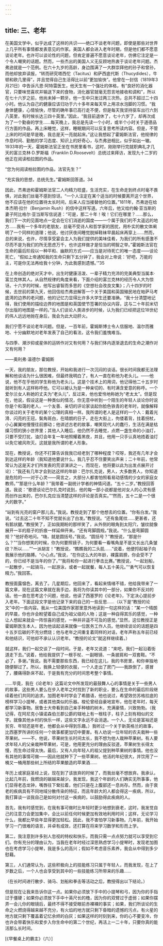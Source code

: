 ```yaml
---
---
---
```

title: 三、老年
---




在美国文学中，似乎达成了这样的共识——绝口不谈老年问题，即使是那些对世界上几乎所有事情都发表意见的作家。美国人都会进入老年时期，但是他们都不愿意谈论老年。也许可以谈论性的问题，但肯定普遍不愿意谈论老年，仿佛它注定是一个令人嘲笑的话题。然而，一些杰出的美国人义无反顾地热衷于谈论老年问题。杰弗逊就是一个范例。在六十九岁的高龄，身边围满了一大群崇拜他的孙子和曾孙，而他却放弃读报，“转而研究塔西佗（Tacitus）和萨西底代斯（Thucydides），牛顿和欧几里得”，并且觉得自己生活得比以前“更加愉快”。他曾在一封信（1819年3月21日）中告诉凡恩·阿特雷医生，他天生有一个强壮的体格，有“良好的消化器官，只要味觉喜欢并输送下来的食物，消化器官就毫无怨言地接收和调和”，所以在七十六岁之前，他尚未掉一颗牙。他一生中只发过两三次热，总共不超过二十四小时。他认为自己的健康应该归功于六十多年来每天早上用凉水泡脚的习惯。“我身体健康，心情愉快，尽管的确年事已高行走不便，但是每天我坚持驱车出行六到八英里，有时候长达三四十英里。”因此，“我目前退休了，七十六岁了，却再次成为了一个勤奋的学生……每天晚上，我总是先读一个小时，或半个小时关于道德品行方面的作品，再上床睡觉，这样，睡眠期间可以反复思考所读内容。但是，不管上床的时间是早是晚，我总是天一亮就起床。”这让我想起了霍姆斯法官，他规律的作息时间、勤勉的学习态度、知识上的好奇心，与杰弗逊相比，似乎如出一辙。1933年的一天，霍姆斯法官正坐在书房里看书，这时，刚刚举行完就职典礼才几天的富兰克林·D.罗斯福（Franklin D.Roosevelt）总统过来拜访，发现九十二岁的他正在阅读柏拉图的作品。

“您为何阅读柏拉图的作品，法官先生？”

“充实我的思想，总统先生。”霍姆斯回答道。34

因此，杰弗逊和霍姆斯法官二人均精力旺盛，生活充实，在生命走到终点时毫不畏惧，对此我们丝毫不感到惊讶。“一个人注定在某个适当的时候要离开这个世界，他不应该在他的位置待太长时间，后来人应当接替他的位置。”1811年，杰弗逊在给本杰明·拉什（Benjamin Rush）的信中这样写道。六年后，他又给约翰·亚当斯的妻子阿比格尔·亚当斯写信说道：“可是，那二十年！唉！它们在哪里？……那么，我们下一次的见面地点一定会在它们消逝的国度——一个属于我们的不太遥远的地方……我有一个多年的老朋友，丝毫不受诗人和哲学家的困扰，用朴实的散文体阐明了一个同样的道理；他说，他讨厌夜间睡觉脱掉鞋袜早晨起床再穿上……然而，总的来说，也许，尽情享受宴会主人为我们提供的美味佳肴，为我们的所有感激不尽而不是为我们的所无思虑万千，也许这样做才是恰当的明智之举。”霍姆斯法官在生命的最后阶段以一种平和、幽默的方式——应当是对待死亡的唯一态度——谈论死亡，“假如上帝通知我的生命只剩下五分钟了，我会对上帝说：‘好吧，万能的主，可是你无法再给我十分钟，为此我感到遗憾。’”35

在上帝创造的绝对天才中，出生时健康活泼、一辈子精力充沛的完美典型当属本·富兰克林其人。从自然规律的角度来看，下面介绍的富兰克林的经历令人大为惊讶。十六岁的时候，他写出睿智而多思的《空想社会改良文集》；八十四岁的时候，去世前的第九天，他回信给杰弗逊解答一个关于美国和英国殖民地在帕萨马考底湾的边界的老问题，他的记忆力显得比许多大学生还要准确，“我十分清楚地记得，我们使用的描绘边界的地图是和英国使节签署的协议内容，这与二十年前米切尔出版的地图是一样的。”当人们谈论人类进步的时候，认为我们已经把这位18世纪的伟人远远地抛在身后，我会为此大动肝火。

我们宁愿不谈论老年问题。但是，一百年前，霍姆斯博士令人信服地、温尔而雅地、十分幽默地对老年发表了自己的看法，这令我们羞愧难当。

与四季、潮汐抑或星体的运转作对又有何用？与我们体内逐渐退去的生命之潮作对又有何用？

——奥利弗·温德尔·霍姆斯

一天，我的朋友，那位教授，开始和我进行一次沉闷的谈话。很长时间我都无法理解和他谈话为什么很困难，但最终我明白了，有人一直在称他为老头儿。——他说，他不在乎他的学生称他为老头儿。这是个技术上的用词，他记得他二十五岁时就听到有人这样称呼他。它可以被认为是一种亲切的、有时满含爱意的称呼。一个爱尔兰女人称她的丈夫为“老头儿”，反过来，他也爱怜地称她为“老太太”。但是现在，他说，假设这是一种类似的情况，你无意中听到一个陌生的年轻人谈论你时说你是个和蔼的老人，一个友善、亲切的评论家谈起你脸色铁青的老年时，就像解释你谈过的关于老年的某个公理的真相一样。我所谓的老人是这样的一个人：戴着光滑、闪亮的王冠，鬓角斑白，在晴朗的日子，走在大街上，佝偻着背，拄着拐杖，小心翼翼地慢慢往前挪动；他讲述古老的故事，嘲笑现代人的蠢行，生活在满是枯燥习惯的狭小世界里；其他人入睡后，他仍然不去睡觉，点燃一盏生命的小油灯，只要不受打扰，油灯会年复一年地照耀着黑夜，并且，他用一只手认真地捂着油灯以免它被风吹灭。这就是我所谓的老人形象。

现在，教授说，你还不打算告诉我我已经老到了哪种程度？哎呀，我还有几年才会到达这样的年龄（我知道他要说什么，我几乎忍不住要笑出声来；二十年前，他常常认为这是天才们所发表的荒谬演讲之一，而现在，他将要以此为出发点展开讨论）：“我还有几年才会到达这样的年龄：巴尔扎克说，男人，大多数男人，你知道是危险的——对于心灵——简言之，大部分人都害怕照看易动感情的少女的家庭女教师。”“那是什么年龄？”我带着一副统计学者的神情问道。“五十二岁。”教授回答道。我说：“歌德谈论巴尔扎克时说到，他的每一部小说都是他对女人的心灵有感而创作出来的，巴尔扎克应当清楚这样的评论是否真实。”“然而，五十二是一个很大的数字。”

“站到有光亮的窗户那儿去。”我说。教授走到了那个他想去的位置。“你有白发。”我说。“过去这二十年不知不觉就长出了白发。”教授说。“还有鱼尾纹……更甚者，还有鹅状腱。”教授笑了，正如我期盼的那样笑了，从外侧的眼角到太阳穴，皱纹就像展开一半的扇子的折痕一样延伸开来。“还有弯脚圆规。”我说。“什么是弯脚圆规？”他好奇地问。“嗨，就是圆括号。”我说。“圆括号？”教授说，“那是什么？”“当你想笑的时候，你为何要照镜子，为何要看一看嘴角是不是又长出几条皱纹？所以……”“一派胡言！”教授说，“瞧瞧我的二头肌……”说着，他便捋起袖子向我展示他的胳膊。“小心点。”我说，“在你这么大的年龄，裸露肩膀，你会受不了的，你已经不是当年的你了。”“我将和你一起进行拳击比赛。”教授说，“一起划船，一起散步，一起骑马，一起游泳，或者一起就餐，每人五十美元。”“勇气可以恢复精力。”我回答。

教授面露愠色，离去了。几星期后，他回来了，看起来情绪不错，他给我带来了一篇文章，现在这篇文章就在我手边，我将为你读其中的一部分，如果你不反对的话。他一直在思考这个问题，他说，他读了西塞罗的《论老年》，下定决心提前步入老年。下面这段文字是他记录下来的自己的一些反思……（以下是“教授的论文”中的一些内容。我从一位美国作家那里意外地读到一句这样的话：“某一个晴朗的早晨，你也许会盼望着自己成为祖父级的人物；这是一种自得其乐的感觉，一种让人想起来就会一阵惊喜的感觉，一种并非遥不可及的感觉。”显然，这位教授正是霍姆斯医生本人，因为他谈起话来就像一位医务工作人员。他继续谈论的话题是四十五岁后碳的不充分燃烧；他与老年之间重复着同样的对话，老年声称五年前已经和他结识，可他却不承认认识老年。“教授的论文”就这样继续着。）

就这样，我们一起交谈了一段时间。于是，老年又说道：“来吧，我们一起沿着街道走下去。”说着，他给我提供了一根手杖、一副眼镜、一条披肩和一双套鞋。“不必了，多谢。”我说。我不需要那些东西，我已经在这儿，我的书房里，和你单独地随便聊过了。所以，我换上轻便的衣服，一个人走出了房门——我跌倒了，感冒了，腰痛得卧床不起，于是我有充分的时间思考整个事情。

……毕竟，我在《论老年》这篇论文中所发现的最鼓舞人心的事情是关于一些男人的故事，这些男人要么在步入老年之时找到了新的职业，要么在生命的最后阶段继续着他们共同的追求。加图老年时学会了希腊语，他也说过，希望效仿苏格拉底的榜样学习小提琴，或者其他类似的乐器。梭伦曾经自豪地宣布，他在老年时，每天都学习新事物。居鲁士大帝看到自己亲手种植的树木，充满豪情，兴致勃勃。（我记得，在阿尼克小镇诺森伯兰郡公爵的辖地上有一根柱子，柱子上刻有相似的文字。就像其他乡村的快乐一样，这些文字永远不会消退。一个人，无论是富裕还是贫穷、年轻还是年老，他都会从中得到乐趣。）我听过一个关于新英格兰的故事，比西塞罗所讲的任何一个故事都更加切中要害。有人劝说一位年轻的农夫栽种一些苹果树。——不，他说，苹果树生长时间太长，我不想为他人栽种苹果树。有人要求年轻人的父亲栽种苹果树，可是，他用更充分的理由反驳道，苹果树生长得太慢，而生命过得太快。最后，又有人向年轻人的祖父提到种苹果树的事情。他也没有其他的事情可做——因此他就种下了一些苹果树。他活的年纪很大，并饮用了一桶又一桶用那些树上所结的苹果酿造的苹果酒……

年历上或家庭圣经上说，现在到了该放弃的时候了，而我丝毫不想放弃。我承认，比起几年前，我燃烧的碳越来越少。我发现，我这个年龄的人们确实无所事事，他们显得老态龙钟，嘴唇往下耷拉着，他们只是在上腹部还一息尚存。然而，由于衰老的疾病具有不同地域分散传染的特征，而且年龄大的人都会得这一疾病，所以，我打算谈一谈我自己是如何对付这一疾病的，以鼓励得此疾病的人。

首先，我有时感觉到，在我有事可做时比年轻时更少地想到衰老，这时，我发觉自己的注意力会更加集中，会比以前任何时候更加有效地利用时间；这样，无论学习什么，我都比早些年显得更加轻松。因此，我不害怕学习新事物。几年前，我开始学习一门很难的语言，并卓有成效，还打算在将来学习数学和形而上学。

第二，我注意到许多别人忽视的特权和快乐，而我只需一点点努力就可以享受到它们。你有充分的理由认为，当我在老年时经过深思熟虑学习小提琴时，发现老加图也在考虑学习小提琴，我是多么的高兴；假如不考虑音乐素养，我会从中得到多少慰藉。

第三，人们通常认为，这些积极向上的技能练习只属于年轻人，而我发现，在上了岁数之后，一个人也会享受到其中的一些技能练习所带来的乐趣……

（在长时间进行散步、骑马、划船和拳击等活动之后，教授得出以下结论。）

但是现在让我来告诉你这一点。如果你必须放下手中的小提琴和弓，因为你的手指过于僵硬；如果你必须放下手中十英尺长的橹，因为你的双臂过于虚弱；如果你摆弄一会儿你的眼镜后，最终不得不接受眼前赤裸裸的事实；如果，我们所谈论的生命之火燃烧得越来越不充分，有火焰的地方就只剩下昏暗的遗憾的污点，有火星的地方就只剩下覆盖着记忆余烬的白灰；如果这样的时刻到来，你的心不要变冷，你也许会带着快乐和爱步入你生命中的第二个世纪，再活上一二十年，只要你真的能活那么长时间。

[《早餐桌上的霸主》（六）]